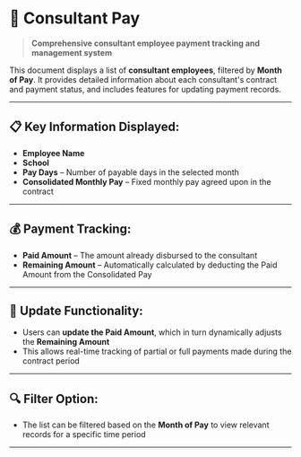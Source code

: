 # 💼 Consultant Pay

> **Comprehensive consultant employee payment tracking and management system**

This document displays a list of **consultant employees**, filtered by **Month of Pay**. It provides detailed information about each consultant's contract and payment status, and includes features for updating payment records.

---

## 📋 Key Information Displayed:

- **Employee Name**
- **School**
- **Pay Days** – Number of payable days in the selected month
- **Consolidated Monthly Pay** – Fixed monthly pay agreed upon in the contract

---

## 💰 Payment Tracking:

- **Paid Amount** – The amount already disbursed to the consultant
- **Remaining Amount** – Automatically calculated by deducting the Paid Amount from the Consolidated Pay

---

## 🔄 Update Functionality:

- Users can **update the Paid Amount**, which in turn dynamically adjusts the **Remaining Amount**
- This allows real-time tracking of partial or full payments made during the contract period

---

## 🔍 Filter Option:

- The list can be filtered based on the **Month of Pay** to view relevant records for a specific time period

---
